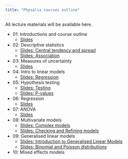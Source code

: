 ```yaml
---
title: "Physalia courses outline"
---
```


<script type="text/javascript" src="http://cdn.mathjax.org/mathjax/latest/MathJax.js?config=TeX-AMS-MML_HTMLorMML"></script>

All lecture materials will be available here.

- 01: Introductions and course outline
    - [Slides](slides/Introduction.html)


- 02: Descriptive statistics
    - [Slides: Central tendency and spread](slides/Descriptive_statistics_05.html)
    - [Slides: Association](slides/Association_05a.html)

- 03: Measures of uncertainty
    - [Slides](slides/Confidence_intervals.html)

- 04: Intro to linear models
    - [Slides: Regression](slides/intro-linear-model.html) 

- 05: Hypothesis testing
    - [Slides: Testing](slides/testing.html)
    - [Slides: P-values](slides/Error_rates.html)

    
- 06: Regression
    - [Slides](slides/linear-regression.html)

    
- 07: ANOVA
    - [Slides](slides/ANOVA.html)
    
 
- 08: Multivariate models
    - [Slides: Complex models](slides/Complex_models.html)
    - [Slides: Checking and Refining models](slides/Refining_models.html)
    

- 09: Generalised linear models
  - [Slides: Introduction to Generalised Linear Models](slides/Generalized-Linear-Models.html)
  - [Slides: Binomial and Poisson distributions](slides/Generalized-Linear-Models-Part-2.html)

- 10: Mixed effects models

    
